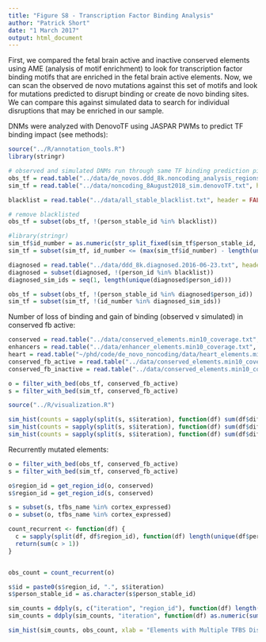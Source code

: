 ```yaml
---
title: "Figure S8 - Transcription Factor Binding Analysis"
author: "Patrick Short"
date: "1 March 2017"
output: html_document
---
```


First, we compared the fetal brain active and inactive conserved elements using AME (analysis of motif enrichment) to look for transcription factor binding motifs that are enriched in the fetal brain active elements. Now, we can scan the observed de novo mutations against this set of motifs and look for mutations predicted to disrupt binding or create de novo binding sites. We can compare this against simulated data to search for individual disruptions that may be enriched in our sample.

DNMs were analyzed with DenovoTF using JASPAR PWMs to predict TF binding impact (see methods):

```r
source("../R/annotation_tools.R")
library(stringr)

# observed and simulated DNMs run through same TF binding prediction pipeline
obs_tf = read.table("../data/de_novos.ddd_8k.noncoding_analysis_regions_only.8August2016.denovoTF.txt", header = TRUE, sep = "\t")
sim_tf = read.table("../data/noncoding_8August2018_sim.denovoTF.txt", header = TRUE, sep = "\t")

blacklist = read.table("../data/all_stable_blacklist.txt", header = FALSE, sep = "\t")$V1

# remove blacklisted
obs_tf = subset(obs_tf, !(person_stable_id %in% blacklist))

#library(stringr)
sim_tf$id_number = as.numeric(str_split_fixed(sim_tf$person_stable_id, "\\.", 4)[,2])
sim_tf = subset(sim_tf, id_number <= (max(sim_tf$id_number) - length(unique(blacklist))))

diagnosed = read.table("../data/ddd_8k.diagnosed.2016-06-23.txt", header = TRUE, sep = "\t")
diagnosed = subset(diagnosed, !(person_id %in% blacklist))
diagnosed_sim_ids = seq(1, length(unique(diagnosed$person_id)))

obs_tf = subset(obs_tf, !(person_stable_id %in% diagnosed$person_id))
sim_tf = subset(sim_tf, !(id_number %in% diagnosed_sim_ids))

```

Number of loss of binding and gain of binding (observed v simulated) in conserved fb active:

```r
conserved = read.table("../data/conserved_elements.min10_coverage.txt", header = TRUE, sep = "\t")
enhancers = read.table("../data/enhancer_elements.min10_coverage.txt", header = TRUE, sep = "\t")
heart = read.table("~/phd/code/de_novo_noncoding/data/heart_elements.min10_coverage.txt", header = TRUE, sep = "\t")
conserved_fb_active = read.table("../data/conserved_elements.min10_coverage.fb_active_roadmap_union.txt", header = TRUE, sep = "\t")
conserved_fb_inactive = read.table("../data/conserved_elements.min10_coverage.fb_quiescent_roadmap_union.txt", header = TRUE, sep = "\t")

o = filter_with_bed(obs_tf, conserved_fb_active)
s = filter_with_bed(sim_tf, conserved_fb_active)

source("../R/visualization.R")

sim_hist(counts = sapply(split(s, s$iteration), function(df) sum(df$diff < 0)), sum(o$diff < 0), main = "Loss of Binding", bin_width = 3)
sim_hist(counts = sapply(split(s, s$iteration), function(df) sum(df$diff > 0)), sum(o$diff > 0), main = "Gain of Binding", bin_width = 3)
sim_hist(counts = sapply(split(s, s$iteration), function(df) sum(df$diff == 0)), sum(o$diff == 0), main = "No Change in Binding")


```

Recurrently mutated elements:

```r

o = filter_with_bed(obs_tf, conserved_fb_active)
s = filter_with_bed(sim_tf, conserved_fb_active)

o$region_id = get_region_id(o, conserved)
s$region_id = get_region_id(s, conserved)

s = subset(s, tfbs_name %in% cortex_expressed)
o = subset(o, tfbs_name %in% cortex_expressed)

count_recurrent <- function(df) {
  c = sapply(split(df, df$region_id), function(df) length(unique(df$person_stable_id)))
  return(sum(c > 1))
}


obs_count = count_recurrent(o)

s$id = paste0(s$region_id, ".", s$iteration)
s$person_stable_id = as.character(s$person_stable_id)

sim_counts = ddply(s, c("iteration", "region_id"), function(df) length(unique(df$person_stable_id)))
sim_counts = ddply(sim_counts, "iteration", function(df) as.numeric(sum(df$V1 > 1)))$V1

sim_hist(sim_counts, obs_count, xlab = "Elements with Multiple TFBS Disruptions", main = "Recurrent Elements with TF Disruption")

```


